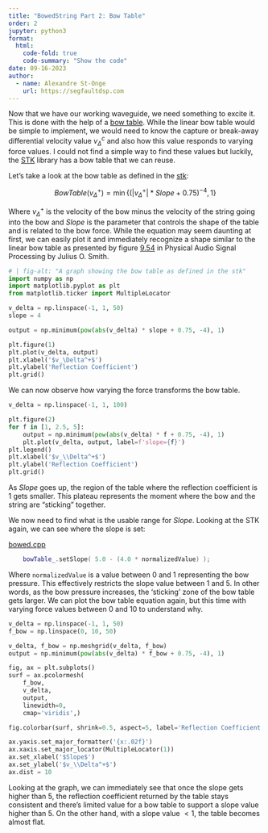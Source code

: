 ```yaml
---
title: "BowedString Part 2: Bow Table"
order: 2
jupyter: python3
format:
  html:
    code-fold: true
    code-summary: "Show the code"
date: 09-16-2023
author:
  - name: Alexandre St-Onge
    url: https://segfaultdsp.com
---
```


Now that we have our working waveguide, we need something to excite it. This is done with the help of
a [bow table](https://ccrma.stanford.edu/~jos/BowedStrings/Simplified_Piecewise_Linear_Bow.html). While the linear bow table would be simple to implement, we would need to know the capture or break-away differential velocity value $v_\Delta^c$ and also how this value responds to varying force values. I could not find a simple way to find these values but luckily, the [STK](https://github.com/thestk/stk) library has a bow table that we can reuse.

Let's take a look at the bow table as defined in the [stk](https://github.com/thestk/stk/blob/d0345712db51a01d8d6ca44980c56798a54b0fc3/include/BowTable.h#L84):

$$ BowTable(v_\Delta^+) = \min \left \{(|v_\Delta^+|*Slope + 0.75)^{-4}, 1 \right \} $$

Where $v_\Delta^+$ is the velocity of the bow minus the velocity of the string going into the bow and $Slope$ is the parameter that controls the shape of the table and is related to the bow force. While the equation may seem daunting at first, we can easily plot it and immediately recognize a shape similar to the linear bow table as presented by figure [9.54](https://ccrma.stanford.edu/~jos/pasp/Bow_String_Scattering_Junction.html) in Physical Audio Signal Processing by Julius O. Smith.

```python
# | fig-alt: "A graph showing the bow table as defined in the stk"
import numpy as np
import matplotlib.pyplot as plt
from matplotlib.ticker import MultipleLocator

v_delta = np.linspace(-1, 1, 50)
slope = 4

output = np.minimum(pow(abs(v_delta) * slope + 0.75, -4), 1)

plt.figure(1)
plt.plot(v_delta, output)
plt.xlabel('$v_\Delta^+$')
plt.ylabel('Reflection Coefficient')
plt.grid()

```

We can now observe how varying the force transforms the bow table.

```python

v_delta = np.linspace(-1, 1, 100)

plt.figure(2)
for f in [1, 2.5, 5]:
    output = np.minimum(pow(abs(v_delta) * f + 0.75, -4), 1)
    plt.plot(v_delta, output, label=f'slope={f}')
plt.legend()
plt.xlabel('$v_\\Delta^+$')
plt.ylabel('Reflection Coefficient')
plt.grid()
```

As $Slope$ goes up, the region of the table where the reflection coefficient is 1 gets smaller. This plateau represents the moment where the bow and the string are "sticking" together.

We now need to find what is the usable range for $Slope$. Looking at the STK again, we can see where the slope is set:

[bowed.cpp](https://github.com/thestk/stk/blob/d0345712db51a01d8d6ca44980c56798a54b0fc3/src/Bowed.cpp#L155)
```c++
    bowTable_.setSlope( 5.0 - (4.0 * normalizedValue) );
```

Where `normalizedValue` is a value between 0 and 1 representing the bow pressure. This effectively restricts the slope value between 1 and 5. In other words, as the bow pressure increases, the 'sticking' zone of the bow table gets larger. We can plot the bow table equation again, but this time with varying force values between 0 and 10 to understand why.

```python

v_delta = np.linspace(-1, 1, 50)
f_bow = np.linspace(0, 10, 50)

v_delta, f_bow = np.meshgrid(v_delta, f_bow)
output = np.minimum(pow(abs(v_delta) * f_bow + 0.75, -4), 1)

fig, ax = plt.subplots()
surf = ax.pcolormesh(
    f_bow,
    v_delta,
    output,
    linewidth=0,
    cmap='viridis',)

fig.colorbar(surf, shrink=0.5, aspect=5, label='Reflection Coefficient')

ax.yaxis.set_major_formatter('{x:.02f}')
ax.xaxis.set_major_locator(MultipleLocator(1))
ax.set_xlabel('$Slope$')
ax.set_ylabel('$v_\\Delta^+$')
ax.dist = 10
```

Looking at the graph, we can immediately see that once the slope gets higher than 5, the reflection coefficient returned by the table stays consistent and there's limited value for a bow table to support a slope value higher than 5. On the other hand, with a slope value $<1$, the table becomes almost flat.
